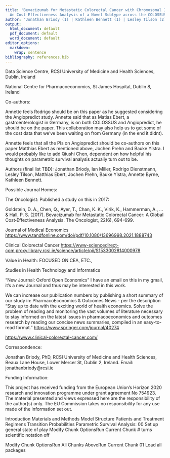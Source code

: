 ```yaml
---
title: 'Bevacizumab for Metastatic Colorectal Cancer with Chromosomal Instability:
  An Cost-Effectiveness Analysis of a Novel Subtype across the COLOSSUS Partner Countries'
author: "Jonathan Briody (1) | Kathleen Bennett (1) | Lesley Tilson (2)"
output:
  html_document: default
  pdf_document: default
  word_document: default
editor_options:
  markdown:
    wrap: sentence
bibliography: references.bib
---
```


Data Science Centre, RCSI University of Medicine and Health Sciences, Dublin, Ireland

National Centre for Pharmacoeconomics, St James Hospital, Dublin 8, Ireland

Co-authors:

Annette feels Rodrigo should be on this paper as he suggested considering the Angiopredict study.
Annette said that as Matias Ebert, a gastroenterologist in Germany, is on both COLOSSUS and Angiopredict, he should be on the paper.
This collaboration may also help us to get some of the cost data that we've been waiting on from Germany (in the end it didnt).

Annette feels that all the PIs on Angiopredict should be co-authors on this paper Matthias Ebert as mentioned above, Jochen Prehn and Bauke Ylstra.
I would probably like to add Qiushi Chen, dependent on how helpful his thoughts on parametric survival analysis actually turn out to be.

Authors (final list TBD): Jonathan Briody, Ian Miller, Rodrigo Dienstmann, Lesley Tilson, Matthias Ebert, Jochen Prehn, Bauke Ylstra, Annette Byrne, Kathleen Bennett.

Possible Journal Homes:

The Oncologist: Published a study on this in 2017:

Goldstein, D. A., Chen, Q., Ayer, T., Chan, K. K., Virik, K., Hammerman, A., ... & Hall, P. S.
(2017).
Bevacizumab for Metastatic Colorectal Cancer: A Global Cost‐Effectiveness Analysis.
The Oncologist, 22(6), 694-699.

Journal of Medical Economics <https://www.tandfonline.com/doi/pdf/10.1080/13696998.2021.1888743>

Clinical Colorectal Cancer <https://www-sciencedirect-com.proxy.library.rcsi.ie/science/article/pii/S1533002814000978>

Value in Health: FOCUSED ON CEA, ETC.,

Studies in Health Technology and Informatics

"New Journal: Oxford Open Economics" I have an email on this in my gmail, it's a new Journal and thus may be interested in this work.

We can increase our publication numbers by publishing a short summary of our study in: PharmacoEconomics & Outcomes News - per the description "Stay up to date with the exciting world of health economics. Solve the problem of reading and monitoring the vast volumes of literature necessary to stay informed on the latest issues in pharmacoeconomics and outcomes research by reading our concise news summaries, compiled in an easy-to-read format." <https://www.springer.com/journal/40274>

<https://www.clinical-colorectal-cancer.com/>

Correspondence:

Jonathan Briody, PhD, RCSI University of Medicine and Health Sciences, Beaux Lane House, Lower Mercer St, Dublin 2, Ireland.
Email: [jonathanbriody\@rcsi.ie](mailto:jonathanbriody@rcsi.ie){.email}

Funding Information:

This project has received funding from the European Union's Horizon 2020 research and innovation programme under grant agreement No 754923.
The material presented and views expressed here are the responsibility of the author(s) only.
The EU Commission takes no responsibility for any use made of the information set out.

\newpage

Introduction Materials and Methods Model Structure Patients and Treatment Regimens Transition Probabilities Parametric Survival Analysis: 00 Set up general state of play Modify Chunk OptionsRun Current Chunk \# turns scientific notation off

Modify Chunk OptionsRun All Chunks AboveRun Current Chunk 01 Load all packages
